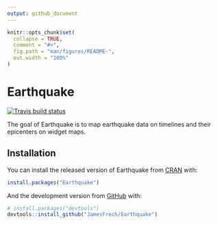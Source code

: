 ```yaml
---
output: github_document
---
```


<!-- README.md is generated from README.Rmd. Please edit that file -->

```r
knitr::opts_chunk$set(
  collapse = TRUE,
  comment = "#>",
  fig.path = "man/figures/README-",
  out.width = "100%"
)
```

# Earthquake

<!-- badges: start -->
[![Travis build status](https://travis-ci.com/JamesFrech/Earthquake.svg?branch=master)](https://travis-ci.com/JamesFrech/Earthquake)
<!-- badges: end -->

The goal of Earthquake is to map earthquake data on timelines and their epicenters on widget maps.

## Installation

You can install the released version of Earthquake from [CRAN](https://CRAN.R-project.org) with:

``` r
install.packages("Earthquake")
```

And the development version from [GitHub](https://github.com/) with:

``` r
# install.packages("devtools")
devtools::install_github("JamesFrech/Earthquake")
```

